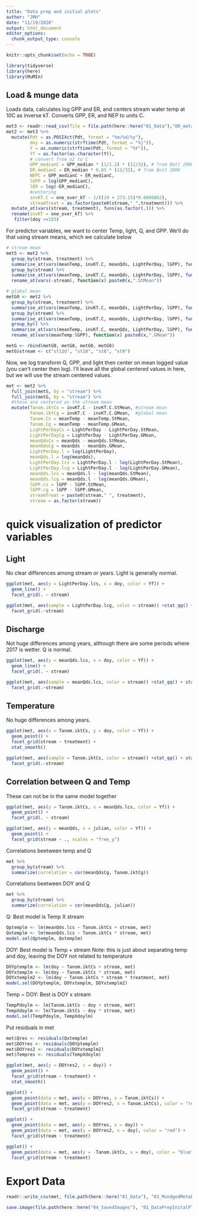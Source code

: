 ```yaml
---
title: "Data prep and initial plots"
author: "JMH"
date: "11/19/2020"
output: html_document
editor_options: 
  chunk_output_type: console
---
```


```r
knitr::opts_chunk$set(echo = TRUE)
```

```r
library(tidyverse)
library(here)
library(MuMIn)
```

## Load & munge data

Loads data, calculates log GPP and ER,  and centers stream water temp at 10C as inverse kT. Converts GPP, ER, and NEP to units C.
```r

met3 <- readr::read_csv(file = file.path(here::here("01_Data"),"00_metab_for_Hoodie.csv")) 
met2 <- met3 %>% 
  mutate(Pdt = as.POSIXct(Pdt, format = "%m/%d/%y"),
         doy = as.numeric(strftime(Pdt, format = "%j")),
         Y = as.numeric(strftime(Pdt, format = "%Y")),
         Yf = as.factor(as.character(Y)),
         # convert from o2 to C
         GPP_medianC = GPP_median * (1/1.2) * (12/32), # from Bott 2006
         ER_medianC = ER_median * 0.85 * (12/32), # from Bott 2006
         NEPC = GPP_medianC + ER_medianC,
         lGPP = log(GPP_medianC),
         lER = log(-ER_medianC),
         #centering
         invKT.C = one_over_kT - 1/((10 + 273.15)*0.0000862),
         streamTreat = as.factor(paste0(stream,"_",treatment))) %>% 
  mutate_at(vars(stream, treatment), funs(as.factor(.))) %>% 
  rename(invKT = one_over_kT) %>% 
   filter(doy >=183)
```

For predictor variables, we want to center Temp, light, Q, and GPP. We'll do that using stream means, which we calculate below
```r
# stream mean
metS <- met2 %>% 
  group_by(stream, treatment) %>% 
  summarise_at(vars(meanTemp, invKT.C, meanQds, LightPerDay, lGPP), funs(mean(., na.rm = TRUE))) %>% 
  group_by(stream) %>% 
  summarise_at(vars(meanTemp, invKT.C, meanQds, LightPerDay, lGPP), funs(mean(., na.rm = TRUE))) %>% 
  rename_at(vars(-stream), function(x) paste0(x,".StMean"))

# global mean
metG0 <- met2 %>% 
  group_by(stream, treatment) %>% 
  summarise_at(vars(meanTemp, invKT.C, meanQds, LightPerDay, lGPP), funs(mean(., na.rm = TRUE))) %>% 
  group_by(stream) %>% 
  summarise_at(vars(meanTemp, invKT.C, meanQds, LightPerDay, lGPP), funs(mean(., na.rm = TRUE))) %>% 
  group_by() %>% 
  summarise_at(vars(meanTemp, invKT.C, meanQds, LightPerDay, lGPP), funs(mean(., na.rm = TRUE)))%>% 
  rename_at(vars(meanTemp:lGPP), function(x) paste0(x,".GMean"))

metG <- rbind(metG0, metG0, metG0, metG0)
metG$stream <- c("st11U", "st18", "st6", "st9")
```

Now, we log transform Q, GPP, and light then center on mean logged value (you can't center then log).  I'll leave all the global centered values in here, but we will use the stream centered values.
```r
met <- met2 %>% 
  full_join(metS, by = "stream") %>% 
  full_join(metG, by = "stream") %>% 
  #these are centered on the stream mean
  mutate(Tanom.iktCs = invKT.C - invKT.C.StMean, #stream mean
         Tanom.iktCg = invKT.C - invKT.C.GMean,  #global mean
         Tanom.Cs = meanTemp - meanTemp.StMean,
         Tanom.Cg = meanTemp - meanTemp.GMean,
         LightPerDayCs = LightPerDay - LightPerDay.StMean,
         LightPerDayCg = LightPerDay - LightPerDay.GMean,
         meanQdsCs = meanQds - meanQds.StMean,
         meanQdsCg = meanQds - meanQds.GMean,
         LightPerDay.l = log(LightPerDay),
         meanQds.l = log(meanQds),
         LightPerDay.lcs = LightPerDay.l - log(LightPerDay.StMean),
         LightPerDay.lcg = LightPerDay.l - log(LightPerDay.GMean),
         meanQds.lcs = meanQds.l - log(meanQds.StMean),
         meanQds.lcg = meanQds.l - log(meanQds.GMean),
         lGPP.cs = lGPP - lGPP.StMean,
         lGPP.cg = lGPP - lGPP.GMean,
         streamTreat = paste0(stream," ", treatment),
         stream = as.factor(stream))
```

# quick visualization of predictor variables
## Light

No clear differences among stream or years. Light is generally normal.
```r
ggplot(met, aes(y = LightPerDay.lcs, x = doy, color = Yf)) +
  geom_line() +
  facet_grid(. ~ stream)
```


```r
ggplot(met, aes(sample = LightPerDay.lcg, color = stream)) +stat_qq() + stat_qq_line()+
  facet_grid(.~stream)
```

## Discharge

Not huge differences among years, although there are some periods where 2017 is wetter. Q is normal.
```r
ggplot(met, aes(y = meanQds.lcs, x = doy, color = Yf)) +
  geom_line() +
  facet_grid(. ~ stream)
```

```r
ggplot(met, aes(sample = meanQds.lcs, color = stream)) +stat_qq() + stat_qq_line()+
  facet_grid(.~stream)
```

## Temperature

No huge differences among years.

```r
ggplot(met, aes(x = Tanom.iktCs, y = doy, color = Yf)) +
  geom_point() +
  facet_grid(stream ~ treatment) +
  stat_smooth()
```

```r
ggplot(met, aes(sample = Tanom.iktCs, color = stream)) +stat_qq() + stat_qq_line()+
  facet_grid(.~stream)
```


## Correlation between Q and Temp

These can not be in the same model together
```r
ggplot(met, aes(y = Tanom.iktCs, x = meanQds.lcs, color = Yf)) +
  geom_point() +
  facet_grid(. ~ stream)
```

```r
ggplot(met, aes(y = meanQds, x = julian, color = Yf)) +
  geom_point() +
  facet_grid(stream ~ ., scales = "free_y") 
```

Correlations beetween temp and Q
```r
met %>% 
  group_by(stream) %>% 
  summarize(currelation = cor(meanQdsCg, Tanom.iktCg))
```

Correlations beetween DOY and Q
```r
met %>% 
  group_by(stream) %>% 
  summarize(currelation = cor(meanQdsCg, julian))
```

Q: Best model is Temp X stream
```r
Qptemplm <- lm(meanQds.lcs ~ Tanom.iktCs + stream, met)
Qxtemplm <- lm(meanQds.lcs ~ Tanom.iktCs * stream, met)
model.sel(Qptemplm, Qxtemplm)
```

DOY: Best model is Temp + stream
Note: this is just about separating temp and doy, leaving the DOY not related to temperature
```r
DOYptemplm <- lm(doy ~ Tanom.iktCs + stream, met)
DOYxtemplm <- lm(doy ~ Tanom.iktCs * stream, met)
DOYxtemplm2 <- lm(doy ~ Tanom.iktCs * stream * treatment, met)
model.sel(DOYptemplm, DOYxtemplm, DOYxtemplm2)
```

Temp ~ DOY: Best is DOY x stream
```r
TempPdoylm <- lm(Tanom.iktCs ~ doy + stream, met)
TempXdoylm <- lm(Tanom.iktCs ~ doy * stream, met)
model.sel(TempPdoylm, TempXdoylm)
```

Put residuals in met
```r
met$Qres <- residuals(Qxtemplm)
met$DOYres <- residuals(DOYptemplm)
met$DOYres2 <- residuals(DOYxtemplm2)
met$Tempres <- residuals(TempXdoylm)
```

```r
ggplot(met, aes(y = DOYres2, x = doy)) +
  geom_point() +
  facet_grid(stream ~ treatment) +
  stat_smooth()
```


```r
ggplot() +
  geom_point(data = met, aes(y = DOYres, x = Tanom.iktCs)) +
  geom_point(data = met, aes(y = DOYres2, x = Tanom.iktCs), color = "red") +
  facet_grid(stream ~ treatment)
```


```r
ggplot() +
  geom_point(data = met, aes(y = DOYres, x = doy)) +
  geom_point(data = met, aes(y = DOYres2, x = doy), color = "red") +
  facet_grid(stream ~ treatment)
```

```r
ggplot() +
  geom_point(data = met, aes(y = -Tanom.iktCs, x = doy), color = "blue") +
  facet_grid(stream ~ treatment)
```


# Export Data

```r
readr::write_csv(met, file.path(here::here("01_Data"), "01_MundgedMetabDat.csv"))
```

```r
save.image(file.path(here::here("04_SavedImages"), "01_DataPrepInitalPlots_rdat"))
```



